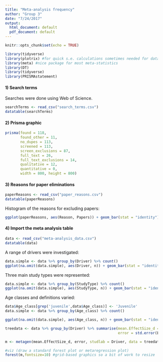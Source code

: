 ```yaml
---
title: "Meta-analysis frequency"
author: "Group 3"
date: "7/24/2017"
output:
  html_document: default
  pdf_document: default
---
```


```r
knitr::opts_chunk$set(echo = TRUE)
```

```r
library(tidyverse)
library(plotrix) #for quick s.e. calculations sometimes needed for data tidy step
library(meta) #nice package for most meta-statistics
library(DT)
library(tidyverse)
library(PRISMAstatement)
```


#### 1) Search terms
Searches were done using Web of Science.
```r
searchTerms <- read_csv("search_terms.csv")
datatable(searchTerms)

```



#### 2) Prisma graphic
```r
prisma(found = 118,
       found_other = 11,
       no_dupes = 113, 
       screened = 113, 
       screen_exclusions = 87, 
       full_text = 26,
       full_text_exclusions = 14, 
       qualitative = 12, 
       quantitative = 0,
       width = 800, height = 800)

```




#### 3) Reasons for paper eliminations
```r
paperReasons <- read_csv("paper_reasons.csv")
datatable(paperReasons)
```

Histogram of the reasons for excluding papers:

```r
ggplot(paperReasons, aes(Reason, Papers)) + geom_bar(stat = "identity") + coord_flip()

```



#### 4) Import the meta analysis table

```r
data <- read_csv("meta-analysis_data.csv")
datatable(data)

```


A range of drivers were investigated:

```r

data.simple <- data %>% group_by(Driver) %>% count()
ggplot(na.omit(data.simple), aes(Driver, n)) + geom_bar(stat = "identity") + coord_flip()

```

Three main study types were represented:


```r

data.simple <- data %>% group_by(StudyType) %>% count()
ggplot(na.omit(data.simple), aes(StudyType, n)) + geom_bar(stat = "identity") + coord_flip()

```

Age classes and definitions varied: 

```r

data$Age_class[grep('juvenile',data$Age_class)] <- 'Juvenile'
data.simple <- data %>% group_by(Age_class) %>% count()

ggplot(na.omit(data.simple), aes(Age_class, n)) + geom_bar(stat = "identity") + coord_flip()

```


```r
treedata <- data %>% group_by(Driver) %>% summarise(mean.EffectSize_d = mean(EffectSize_d),
                                                    error = std.error(EffectSize_d))
```

```r
m <- metagen(mean.EffectSize_d, error, studlab = Driver, data = treedata) #fit generic meta-analysis to an object

#viz (draw a standard forest plot or metaregression plot)
forest(m,fontsize=10) #grid-based graphics so a bit of work to resize
```

